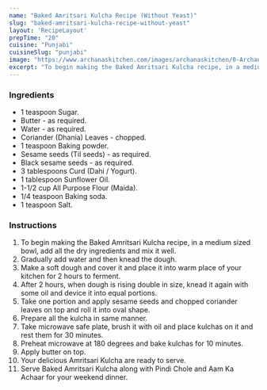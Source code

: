 ---
name: "Baked Amritsari Kulcha Recipe (Without Yeast)"
slug: "baked-amritsari-kulcha-recipe-without-yeast"
layout: 'RecipeLayout'
prepTime: "20"
cuisine: "Punjabi"
cuisineSlug: "punjabi"
image: "https://www.archanaskitchen.com/images/archanaskitchen/0-Archanas-Kitchen-Recipes/2017/Baked_Amritsari_Kulcha_Recipe_Without_Yeast-1.jpg"
excerpt: "To begin making the Baked Amritsari Kulcha recipe, in a medium sized bowl, add all the dry ingredients and mix it well"
---

### Ingredients

- 1 teaspoon Sugar.
- Butter - as required.
- Water - as required.
- Coriander (Dhania) Leaves - chopped.
- 1 teaspoon Baking powder.
- Sesame seeds (Til seeds) - as required.
- Black sesame seeds - as required.
- 3 tablespoons Curd (Dahi / Yogurt).
- 1 tablespoon Sunflower Oil.
- 1-1/2 cup All Purpose Flour (Maida).
- 1/4 teaspoon Baking soda.
- 1 teaspoon Salt.

### Instructions

1. To begin making the Baked Amritsari Kulcha recipe, in a medium sized bowl, add all the dry ingredients and mix it well.
1. Gradually add water and then knead the dough.
1. Make a soft dough and cover it and place it into warm place of your kitchen for 2 hours to ferment.
1. After 2 hours, when dough is rising double in size, knead it again with some oil and device it into equal portions.
1. Take one portion and apply sesame seeds and chopped coriander leaves on top and roll it into oval shape.
1. Prepare all the kulcha in same manner.
1. Take microwave safe plate, brush it with oil and place kulchas on it and rest them for 30 minutes.
1. Preheat microwave at 180 degrees and bake kulchas for 10 minutes.
1. Apply butter on top.
1. Your delicious Amritsari Kulcha are ready to serve.
1. Serve Baked Amritsari Kulcha along with Pindi Chole and Aam Ka Achaar for your weekend dinner.
